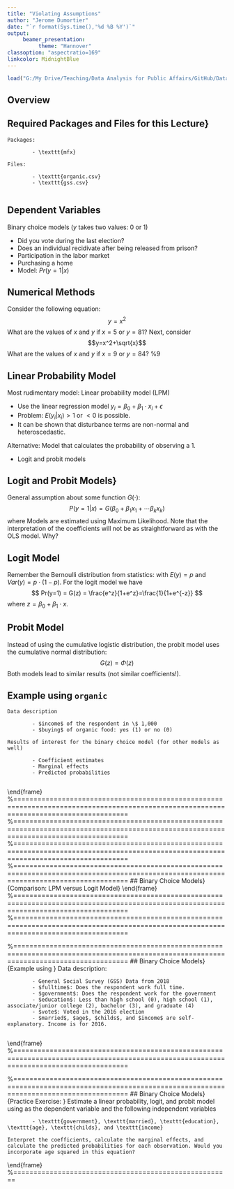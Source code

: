 ```yaml
---
title: "Violating Assumptions"
author: "Jerome Dumortier"
date: "`r format(Sys.time(),'%d %B %Y')`"
output: 
     beamer_presentation:
          theme: "Hannover"
classoption: "aspectratio=169"
linkcolor: MidnightBlue
---
```


```r
load("G:/My Drive/Teaching/Data Analysis for Public Affairs/GitHub/DataAnalysisPAData.RData")
```

## Overview

## Required Packages and Files for this Lecture}
    Packages:
        
            - \texttt{mfx}
        
    Files:
        
            - \texttt{organic.csv}
            - \texttt{gss.csv}
        
## Dependent Variables
Binary choice models ($y$ takes two values: 0 or 1)

- Did you vote during the last election?
- Does an individual recidivate after being released from prison?
- Participation in the labor market
- Purchasing a home
- Model: $Pr(y=1|x)$

## Numerical Methods
Consider the following equation:
$$y = x^2$$
What are the values of $x$ and $y$ if $x=5$ or $y=81$? Next, consider
$$y=x^2+\sqrt{x}$$
What are the values of $x$ and $y$ if $x=9$ or $y=84$? %9

## Linear Probability Model
Most rudimentary model: Linear probability model (LPM)

- Use the linear regression model $y_i=\beta_0+\beta_1 \cdot x_i + \epsilon$
- Problem: $E(y_i|x_i) >1$ or $<0$ is possible.
- It can be shown that disturbance terms are non-normal and heteroscedastic.

Alternative: Model that calculates the probability of observing a 1.

- Logit and probit models
       
## Logit and Probit Models}
General assumption about some function $G(\cdot)$:
$$P(y=1|x)=G(\beta_0+\beta_1 x_1 + \cdots \beta_k x_k)$$
where
\begin{gather*}
  z=\beta_0+\beta_1 x_1 + \cdots \beta_k x_k \\
  0 \leq G(z) \leq 1 \quad \vee \quad z
\end{gather*}
Models are estimated using Maximum Likelihood. Note that the interpretation of the coefficients will not be as straightforward as with the OLS model. Why?

## Logit Model
Remember the Bernoulli distribution from statistics:
        \begin{align*}
            Pr(Y=1) &= p \\
            Pr(Y=0) &= 1-p
        \end{align*}
    with $E(y)=p$ and $Var(y)=p \cdot (1-p)$. For the logit model we have
        $$
            Pr(y=1) = G(z) = \frac{e^z}{1+e^z}=\frac{1}{1+e^{-z}}
        $$
    where $z=\beta_0+\beta_1 \cdot x$.

## Probit Model
Instead of using the cumulative logistic distribution, the probit model uses the cumulative normal distribution:
$$G(z)=\Phi(z)$$
Both models lead to similar results (not similar coefficients!).

## Example using `organic`
    Data description
        
            - $income$ of the respondent in \$ 1,000
            - $buying$ of organic food: yes (1) or no (0)
        
    Results of interest for the binary choice model (for other models as well)
        
            - Coefficient estimates
            - Marginal effects
            - Predicted probabilities
        
\end{frame}
%========================================================================================================================================
\begin{frame}[fragile]{Binary Choice Models}{Estimation with R}
Linear probability model
\begin{verbatim}
bhat = lm(buying~income,data=organic)
summary(bhat)
\end{verbatim}
Coefficient estimates using the built-in R command:
\begin{verbatim}
bhat = glm(buying~income,family=binomial(link="logit"),
    data=organic)
summary(bhat)
\end{verbatim}
Coefficient estimates using the package \emph{mfx}:
\begin{verbatim}
bhat = logitmfx(buying~income,data=organic)
summary(bhat$fit)
\end{verbatim}
\end{frame}
%========================================================================================================================================
\begin{frame}[fragile]{Binary Choice Models}{Marginal Effects using \texttt{mfx} package}
Advantage of \emph{mfx} package: Estimation of marginal effects
\begin{verbatim}
bhat$mfxest
            dF/dx   Std. Err.        z        P>|z|
income 0.02919553 0.005634262 5.181785 2.197728e-07
\end{verbatim}
Important note:
    
        - Marginal effects are estimated at the mean of the independent variable(s)!
    
\end{frame}
%========================================================================================================================================
\begin{frame}[fragile]{Binary Choice Models}{Predicted Probabilities}
    Example
        
            - What are the predicted probabilities of a person purchasing organic given their annual income (in \$ 1,000) of 25, 50, and 75?
        
    Solution in R:
\begin{verbatim}
datablock = data.frame(income=c(25,50,75))
test = predict(bhat_logit,newdata=datablock,type="response")
\end{verbatim}
\end{frame}
%========================================================================================================================================
## Binary Choice Models}{Comparison: LPM versus Logit Model}
    \begin{figure}
        \begin{center}
            \includegraphics[width=8in]{BCM_comparison}
        \end{center}
    \end{figure}
\end{frame}
%========================================================================================================================================
\begin{frame}[fragile]{Logit Model}{\emph{organic.csv} Data}
\small \begin{verbatim}
Call:
glm(formula = buying ~ income, family = binomial(link = "logit"),
    data = organic)

Coefficients:
            Estimate Std. Error z value Pr(>|z|)
(Intercept) -5.87557    1.13842  -5.161 2.45e-07 ***
income       0.11709    0.02247   5.211 1.87e-07 ***
---
Signif. codes:  0 ‘***’ 0.001 ‘**’ 0.01 ‘*’ 0.05 ‘.’ 0.1 ‘ ’ 1

(Dispersion parameter for binomial family taken to be 1)

    Null deviance: 138.469  on 99  degrees of freedom
Residual deviance:  70.931  on 98  degrees of freedom
AIC: 74.931
\end{verbatim}
\end{frame}
%========================================================================================================================================
\begin{frame}[fragile]{Probit Model}{\emph{organic.csv} Data}
\small \begin{verbatim}
Call:
glm(formula = buying ~ income, family = binomial(link = "probit"),
    data = organic)

Coefficients:
            Estimate Std. Error z value Pr(>|z|)
(Intercept) -3.48128    0.60608  -5.744 9.25e-09 ***
income       0.06956    0.01190   5.847 4.99e-09 ***
---
Signif. codes:  0 ‘***’ 0.001 ‘**’ 0.01 ‘*’ 0.05 ‘.’ 0.1 ‘ ’ 1

(Dispersion parameter for binomial family taken to be 1)

    Null deviance: 138.469  on 99  degrees of freedom
Residual deviance:  69.759  on 98  degrees of freedom
AIC: 73.759
\end{verbatim}
\end{frame}
%========================================================================================================================================
## Binary Choice Models}{Example using \texttt{gss.csv}}
    Data description:
        
            - General Social Survey (GSS) Data from 2018
            - $fulltime$: Does the respondent work full time.
            - $government$: Does the respondent work for the government
            - $education$: Less than high school (0), high school (1), associate/junior college (2), bachelor (3), and graduate (4)
            - $vote$: Voted in the 2016 election
            - $married$, $age$, $childs$, and $income$ are self-explanatory. Income is for 2016.
        
\end{frame}
%========================================================================================================================================
\begin{frame}[fragile]{Binary Choice Models}{Estimation of the Logit Model in R}
\small \begin{verbatim}
Call:
glm(formula = formula, family = binomial(link = "logit"), data = data,
    start = start, control = control, x = T)

Coefficients:
             Estimate Std. Error z value Pr(>|z|)
(Intercept)  1.844377   0.265836   6.938 3.98e-12 ***
age         -0.018985   0.005436  -3.493 0.000478 ***
childs       0.003805   0.051542   0.074 0.941154
government   0.579630   0.225576   2.570 0.010183 *
education    0.195072   0.066279   2.943 0.003248 **
married      0.196830   0.156318   1.259 0.207971
---
Signif. codes:  0 ‘***’ 0.001 ‘**’ 0.01 ‘*’ 0.05 ‘.’ 0.1 ‘ ’ 1
\end{verbatim}
\end{frame}
%========================================================================================================================================
## Binary Choice Models}{Practice Exercise: \texttt{gss.csv}}
    Estimate a linear probability, logit, and probit model using \texttt{vote} as the dependent variable and the following independent variables
        
            - \texttt{government}, \texttt{married}, \texttt{education}, \texttt{age}, \texttt{childs}, and \texttt{income}
        
    Interpret the coefficients, calculate the marginal effects, and calculate the predicted probabilities for each observation. Would you incorporate age squared in this equation?
\end{frame}
%======================================================